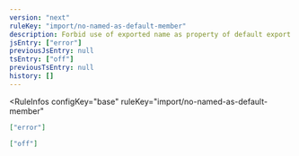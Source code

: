 ```yaml
---
version: "next"
ruleKey: "import/no-named-as-default-member"
description: Forbid use of exported name as property of default export
jsEntry: ["error"]
previousJsEntry: null
tsEntry: ["off"]
previousTsEntry: null
history: []
---
```


<RuleInfos 
  configKey="base" 
  ruleKey="import/no-named-as-default-member" 
>

```json
["error"]
```

```json
["off"]
```

</RuleInfos>

